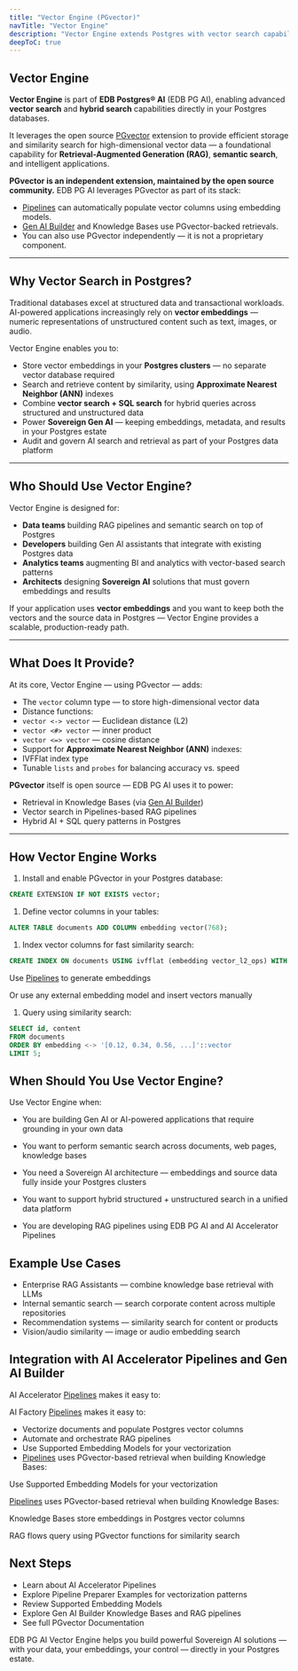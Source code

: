 ```yaml
---
title: "Vector Engine (PGvector)"
navTitle: "Vector Engine"
description: "Vector Engine extends Postgres with vector search capabilities, using the PGvector extension, to power Retrieval-Augmented Generation (RAG) and other AI-driven workloads."
deepToC: true
---
```


## Vector Engine

**Vector Engine** is part of **EDB Postgres® AI** (EDB PG AI), enabling advanced **vector search** and **hybrid search** capabilities directly in your Postgres databases.

It leverages the open source [PGvector](https://github.com/pgvector/pgvector) extension to provide efficient storage and similarity search for high-dimensional vector data — a foundational capability for **Retrieval-Augmented Generation (RAG)**, **semantic search**, and intelligent applications.

**PGvector is an independent extension, maintained by the open source community.** EDB PG AI leverages PGvector as part of its stack:

- [Pipelines](/edb-postgres-ai/ai-factory/pipeline) can automatically populate vector columns using embedding models.
- [Gen AI Builder](/edb-postgres-ai/ai-factory/gen-ai/builder) and Knowledge Bases use PGvector-backed retrievals.
- You can also use PGvector independently — it is not a proprietary component.

---

## Why Vector Search in Postgres?

Traditional databases excel at structured data and transactional workloads. AI-powered applications increasingly rely on **vector embeddings** — numeric representations of unstructured content such as text, images, or audio.

Vector Engine enables you to:

- Store vector embeddings in your **Postgres clusters** — no separate vector database required
- Search and retrieve content by similarity, using **Approximate Nearest Neighbor (ANN)** indexes
- Combine **vector search + SQL search** for hybrid queries across structured and unstructured data
- Power **Sovereign Gen AI** — keeping embeddings, metadata, and results in your Postgres estate
- Audit and govern AI search and retrieval as part of your Postgres data platform

---

## Who Should Use Vector Engine?

Vector Engine is designed for:

- **Data teams** building RAG pipelines and semantic search on top of Postgres
- **Developers** building Gen AI assistants that integrate with existing Postgres data
- **Analytics teams** augmenting BI and analytics with vector-based search patterns
- **Architects** designing **Sovereign AI** solutions that must govern embeddings and results

If your application uses **vector embeddings** and you want to keep both the vectors and the source data in Postgres — Vector Engine provides a scalable, production-ready path.

---

## What Does It Provide?

At its core, Vector Engine — using PGvector — adds:

- The `vector` column type — to store high-dimensional vector data
- Distance functions:
- `vector <-> vector` — Euclidean distance (L2)
- `vector <#> vector` — inner product
- `vector <=> vector` — cosine distance
- Support for **Approximate Nearest Neighbor (ANN)** indexes:
- IVFFlat index type
- Tunable `lists` and `probes` for balancing accuracy vs. speed

**PGvector** itself is open source — EDB PG AI uses it to power:

- Retrieval in Knowledge Bases (via [Gen AI Builder](/edb-postgres-ai/ai-factory/gen-ai/builder))
- Vector search in Pipelines-based RAG pipelines
- Hybrid AI + SQL query patterns in Postgres

---

## How Vector Engine Works

1. Install and enable PGvector in your Postgres database:

```sql
CREATE EXTENSION IF NOT EXISTS vector;
```

1. Define vector columns in your tables:

```sql
ALTER TABLE documents ADD COLUMN embedding vector(768);
```

1. Index vector columns for fast similarity search:

```sql
CREATE INDEX ON documents USING ivfflat (embedding vector_l2_ops) WITH (lists = 100);
```

Use [Pipelines](/edb-postgres-ai/ai-factory/pipeline) to generate embeddings

Or use any external embedding model and insert vectors manually

1. Query using similarity search:

```sql
SELECT id, content
FROM documents
ORDER BY embedding <-> '[0.12, 0.34, 0.56, ...]'::vector
LIMIT 5;
```

## When Should You Use Vector Engine?

Use Vector Engine when:

- You are building Gen AI or AI-powered applications that require grounding in your own data

- You want to perform semantic search across documents, web pages, knowledge bases

- You need a Sovereign AI architecture — embeddings and source data fully inside your Postgres clusters

- You want to support hybrid structured + unstructured search in a unified data platform

- You are developing RAG pipelines using EDB PG AI and AI Accelerator Pipelines


## Example Use Cases

- Enterprise RAG Assistants — combine knowledge base retrieval with LLMs
- Internal semantic search — search corporate content across multiple repositories
- Recommendation systems — similarity search for content or products
- Vision/audio similarity — image or audio embedding search

## Integration with AI Accelerator Pipelines and Gen AI Builder
AI Accelerator  [Pipelines](/edb-postgres-ai/ai-factory/pipeline) makes it easy to:

AI Factory [Pipelines](/edb-postgres-ai/ai-factory/pipeline) makes it easy to:

- Vectorize documents and populate Postgres vector columns
- Automate and orchestrate RAG pipelines
- Use Supported Embedding Models for your vectorization
- [Pipelines](/edb-postgres-ai/ai-factory/pipeline) uses PGvector-based retrieval when building Knowledge Bases:

Use Supported Embedding Models for your vectorization

[Pipelines](/edb-postgres-ai/ai-factory/gen-ai-builder) uses PGvector-based retrieval when building Knowledge Bases:

Knowledge Bases store embeddings in Postgres vector columns

RAG flows query using PGvector functions for similarity search

## Next Steps

- Learn about AI Accelerator Pipelines
- Explore Pipeline Preparer Examples for vectorization patterns
- Review Supported Embedding Models
- Explore Gen AI Builder Knowledge Bases and RAG pipelines
- See full PGvector Documentation

EDB PG AI Vector Engine helps you build powerful Sovereign AI solutions — with your data, your embeddings, your control — directly in your Postgres estate.

